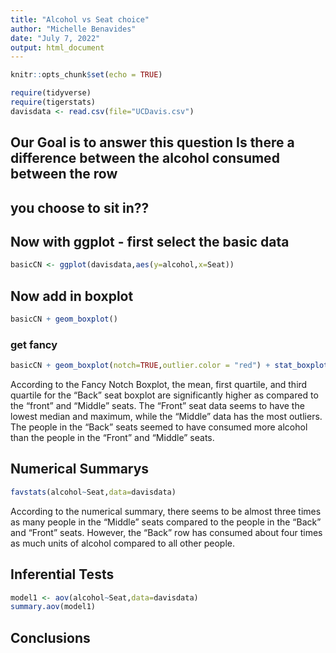 ```yaml
---
title: "Alcohol vs Seat choice"
author: "Michelle Benavides"
date: "July 7, 2022"
output: html_document
---
```


```r
knitr::opts_chunk$set(echo = TRUE)
```

```r
require(tidyverse)
require(tigerstats)
davisdata <- read.csv(file="UCDavis.csv")
```
## Our Goal is to answer this question Is there a difference between the alcohol consumed between the row
## you choose to sit in??

## Now with ggplot - first select the basic data

```r
basicCN <- ggplot(davisdata,aes(y=alcohol,x=Seat))
```
## Now add in boxplot

```r
basicCN + geom_boxplot()
```
  
  
### get fancy  

```r
basicCN + geom_boxplot(notch=TRUE,outlier.color = "red") + stat_boxplot(geom ='errorbar') + labs(title="Fancy notch boxplot \n with 2 lines")
```

According to the Fancy Notch Boxplot, the mean, first quartile, and third quartile for the "Back" seat boxplot are significantly higher as  compared to the "front" and "Middle" seats. The "Front" seat data seems to have the lowest median and maximum, while the "Middle" data has the most outliers. The people in the "Back" seats seemed to have consumed more alcohol than the people in the "Front" and "Middle" seats. 

## Numerical Summarys 

```r
favstats(alcohol~Seat,data=davisdata)
```

According to the numerical summary, there seems to be almost three times as many people in the "Middle" seats compared to the people in the "Back" and "Front" seats. However, the "Back" row has consumed about four times as much units of alcohol compared to all other people. 

## Inferential Tests

```r
model1 <- aov(alcohol~Seat,data=davisdata)
summary.aov(model1)
```

## Conclusions


